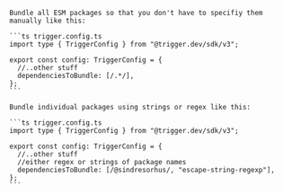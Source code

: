 <Tabs>
  <Tab title="Bundle everything">
  
    Bundle all ESM packages so that you don't have to specifiy them manually like this:

    ```ts trigger.config.ts
    import type { TriggerConfig } from "@trigger.dev/sdk/v3";

    export const config: TriggerConfig = {
      //..other stuff
      dependenciesToBundle: [/.*/],
    };
    ```
  
  </Tab>
  <Tab title="Bundle individual packages">

    Bundle individual packages using strings or regex like this:
  
    ```ts trigger.config.ts
    import type { TriggerConfig } from "@trigger.dev/sdk/v3";

    export const config: TriggerConfig = {
      //..other stuff
      //either regex or strings of package names
      dependenciesToBundle: [/@sindresorhus/, "escape-string-regexp"],
    };
    ```
  
  </Tab>
</Tabs>